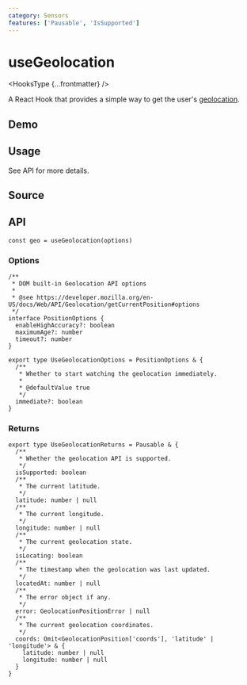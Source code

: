 ```yaml
---
category: Sensors
features: ['Pausable', 'IsSupported']
---
```


# useGeolocation


<HooksType {...frontmatter} />

A React Hook that provides a simple way to get the user's [geolocation](https://developer.mozilla.org/en-US/docs/Web/API/Geolocation).

## Demo


<App />

## Usage

See API for more details.

## Source


<Source />

## API

```tsx
const geo = useGeolocation(options)
```

### Options

```tsx
/**
 * DOM built-in Geolocation API options
 *
 * @see https://developer.mozilla.org/en-US/docs/Web/API/Geolocation/getCurrentPosition#options
 */
interface PositionOptions {
  enableHighAccuracy?: boolean
  maximumAge?: number
  timeout?: number
}

export type UseGeolocationOptions = PositionOptions & {
  /**
   * Whether to start watching the geolocation immediately.
   *
   * @defaultValue true
   */
  immediate?: boolean
}
```

### Returns

```tsx
export type UseGeolocationReturns = Pausable & {
  /**
   * Whether the geolocation API is supported.
   */
  isSupported: boolean
  /**
   * The current latitude.
   */
  latitude: number | null
  /**
   * The current longitude.
   */
  longitude: number | null
  /**
   * The current geolocation state.
   */
  isLocating: boolean
  /**
   * The timestamp when the geolocation was last updated.
   */
  locatedAt: number | null
  /**
   * The error object if any.
   */
  error: GeolocationPositionError | null
  /**
   * The current geolocation coordinates.
   */
  coords: Omit<GeolocationPosition['coords'], 'latitude' | 'longitude'> & {
    latitude: number | null
    longitude: number | null
  }
}
```
